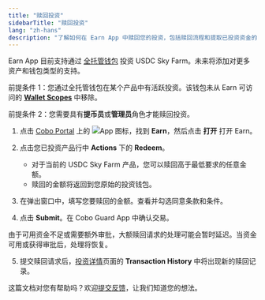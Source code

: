 ```yaml
---
title: "赎回投资"
sidebarTitle: "赎回投资"
lang: "zh-hans"
description: "了解如何在 Earn App 中赎回您的投资，包括赎回流程和提取已投资资金的注意事项。"
---
```


<Info>Earn App 目前支持通过 [全托管钱包](/cn/portal/custodial-wallets/introduction) 投资 USDC Sky Farm。未来将添加对更多资产和钱包类型的支持。</Info>

<Note>前提条件 1：您通过全托管钱包在某个产品中有活跃投资。该钱包未从 Earn 可访问的 [**Wallet Scopes**](/cn/apps/app-settings) 中移除。</Note>

<Note>前提条件 2：您需要具有**提币员**或**管理员**角色才能赎回投资。</Note>

1. 点击 [Cobo Portal](https://portal.cobo.com/login) 上的 <img src="/en/images/common/icon_apps.svg" className="icon" alt="App 图标"/>，找到 **Earn**，然后点击 **打开** 打开 Earn。

2. 点击您已投资产品行中 **Actions** 下的 **Redeem**。
   - 对于当前的 USDC Sky Farm 产品，您可以赎回高于最低要求的任意金额。
   - 赎回的金额将返回到您原始的投资钱包。

3. 在弹出窗口中，填写您要赎回的金额。查看并勾选同意条款和条件。

4. 点击 **Submit**。在 Cobo Guard App 中确认交易。

<Info>由于可用资金不足或需要额外审批，大额赎回请求的处理可能会暂时延迟。当资金可用或获得审批后，处理将恢复。</Info>

5. 提交赎回请求后，[投资详情](/cn/apps/earn/view)页面的 **Transaction History** 中将出现新的赎回记录。

<Tip>这篇文档对您有帮助吗？欢迎[提交反馈](https://forms.zohopublic.com/cobo/form/DocumentFeedbackForm/formperma/QvLOhxJv1_JMsJ-1dleZ8Itb_7rzN-LtgvsDdxosoVI?referrername=manuals)，让我们知道您的想法。</Tip>
